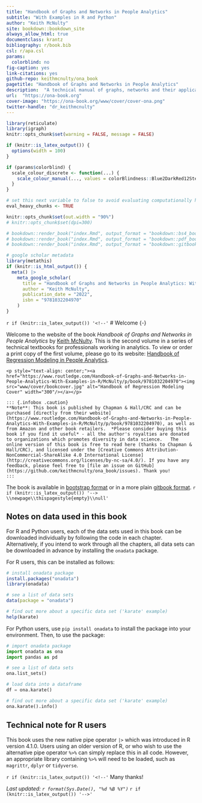 ```yaml
--- 
title: "Handbook of Graphs and Networks in People Analytics"
subtitle: "With Examples in R and Python"
author: "Keith McNulty"
site: bookdown::bookdown_site
always_allow_html: true
documentclass: krantz
bibliography: r/book.bib
csl: r/apa.csl
params:
  colorblind: no
fig-caption: yes
link-citations: yes
github-repo: keithmcnulty/ona_book
pagetitle: "Handbook of Graphs and Networks in People Analytics"
description:  "A technical manual of graphs, networks and their applications in the people and social sciences"
url:  "https://ona-book.org"
cover-image: "https://ona-book.org/www/cover/cover-ona.png"
twitter-handle: "dr_keithmcnulty"
---
```


```r
library(reticulate)
library(igraph)
knitr::opts_chunk$set(warning = FALSE, message = FALSE)

if (knitr::is_latex_output()) {
  options(width = 100)
}

if (params$colorblind) {
  scale_colour_discrete <- function(...) {
    scale_colour_manual(..., values = colorBlindness::Blue2DarkRed12Steps)
  }
}

# set this next variable to false to avoid evaluating computationally heavy chunks
eval_heavy_chunks <- TRUE

knitr::opts_chunk$set(out.width = "90%")
# knitr::opts_chunk$set(dpi=300)

# bookdown::render_book("index.Rmd", output_format = "bookdown::bs4_book", config_file = "_bookdown_bs4.yml")
# bookdown::render_book("index.Rmd", output_format = "bookdown::pdf_book", config_file = "_bookdown_pdf.yml")
# bookdown::render_book("index.Rmd", output_format = "bookdown::gitbook", config_file = "_bookdown_gitbook.yml")
```

```r
# google scholar metadata
library(metathis)
if (knitr::is_html_output()) {
  meta() |> 
    meta_google_scholar(
      title = "Handbook of Graphs and Networks in People Analytics: With Examples in R and Python",
      author = "Keith McNulty",
      publication_date = "2022",
      isbn = "9781032204970"
    ) 
}
```


`r if (knitr::is_latex_output()) '<!--'`
# Welcome {-}

Welcome to the website of the book *Handbook of Graphs and Networks in People Analytics* by [Keith McNulty](https://www.linkedin.com/in/keith-mcnulty/).  This is the second volume in a series of technical textbooks for professionals working in analytics.  To view or order a print copy of the first volume, please go to its website: [Handbook of Regression Modeling in People Analytics](https://peopleanalytics-regression-book.org).

```asis
<p style="text-align: center;"><a href="https://www.routledge.com/Handbook-of-Graphs-and-Networks-in-People-Analytics-With-Examples-in-R/McNulty/p/book/9781032204970"><img src="www/cover/bookcover.jpg" alt="Handbook of Regression Modeling Cover" width="300"/></a></p>
  
::: {.infobox .caution}
**Note**: This book is published by Chapman & Hall/CRC and can be purchased [directly from their website](https://www.routledge.com/Handbook-of-Graphs-and-Networks-in-People-Analytics-With-Examples-in-R/McNulty/p/book/9781032204970), as well as from Amazon and other book retailers.  *Please consider buying this book if you find it useful* - all the author's royalties are donated to organizations which promotes diversity in data science.   The online version of this book is free to read here (thanks to Chapman & Hall/CRC), and licensed under the [Creative Commons Attribution-NonCommercial-ShareAlike 4.0 International License](http://creativecommons.org/licenses/by-nc-sa/4.0/). If you have any feedback, please feel free to [file an issue on GitHub](https://github.com/keithmcnulty/ona_book/issues). Thank you!
:::
```

The book is available in [bootstrap format](https://ona-book.org) or in a more plain [gitbook format](https://ona-book.org/gitbook).
`r if (knitr::is_latex_output()) '--> \\newpage\\thispagestyle{empty}\\null'`

## Notes on data used in this book  {-}

For R and Python users, each of the data sets used in this book can be downloaded individually by following the code in each chapter.  Alternatively, if you intend to work through all the chapters, all data sets can be downloaded in advance by installing the `onadata` package.

For R users, this can be installed as follows:

```r
# install onadata package
install.packages("onadata")
library(onadata)

# see a list of data sets
data(package = "onadata")

# find out more about a specific data set ('karate' example)
help(karate)
```

For Python users, use `pip install onadata` to install the package into your environment. Then, to use the package:

```python
# import onadata package
import onadata as ona
import pandas as pd

# see a list of data sets
ona.list_sets()

# load data into a dataframe
df = ona.karate()

# find out more about a specific data set ('karate' example)
ona.karate().info()
```


## Technical note for R users {-}
This book uses the new native pipe operator `|>` which was introduced in R version 4.1.0.  Users using an older version of R, or who wish to use the alternative pipe operator `%>%` can simply replace this in all code.  However, an appropriate library containing `%>%` will need to be loaded, such as `magrittr`, `dplyr` or `tidyverse`.

`r if (knitr::is_latex_output()) '<!--'`
Many thanks!

*Last updated: `r format(Sys.Date(), "%d %B %Y")`*
`r if (knitr::is_latex_output()) '-->'`
